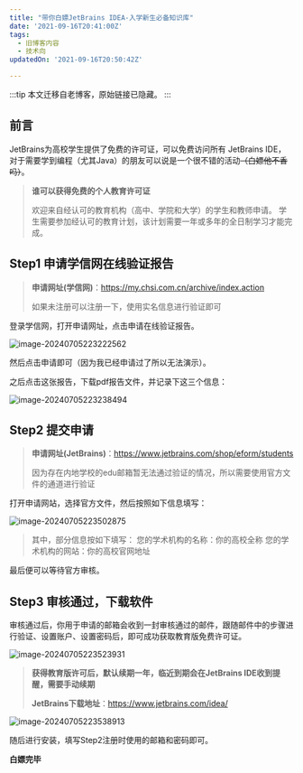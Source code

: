 ```yaml
---
title: "带你白嫖JetBrains IDEA-入学新生必备知识库"
date: '2021-09-16T20:41:00Z'
tags:
  - 旧博客内容
  - 技术向
updatedOn: '2021-09-16T20:50:42Z'

---
```


:::tip
本文迁移自老博客，原始链接已隐藏。
:::

## 前言
JetBrains为高校学生提供了免费的许可证，可以免费访问所有 JetBrains IDE，对于需要学到编程（尤其Java）的朋友可以说是一个很不错的活动~~（白嫖他不香吗）~~。

>**谁可以获得免费的个人教育许可证**
>
>欢迎来自经认可的教育机构（高中、学院和大学）的学生和教师申请。
>学生需要参加经认可的教育计划，该计划需要一年或多年的全日制学习才能完成。

## Step1 申请学信网在线验证报告

>**申请网址(学信网)**：https://my.chsi.com.cn/archive/index.action
>
>如果未注册可以注册一下，使用实名信息进行验证即可

登录学信网，打开申请网址，点击申请在线验证报告。

![image-20240705223222562](https://oss.192168123.xyz/image/2024/07/a1c6a530a816514fe44d907cf3595bd2.png)

然后点击申请即可（因为我已经申请过了所以无法演示）。

之后点击这张报告，下载pdf报告文件，并记录下这三个信息：

![image-20240705223238494](https://oss.192168123.xyz/image/2024/07/56f859d83362f397ae6a5cfd0061754f.png)

## Step2 提交申请

>**申请网址(JetBrains)**：https://www.jetbrains.com/shop/eform/students
>
>因为存在内地学校的edu邮箱暂无法通过验证的情况，所以需要使用官方文件的通道进行验证

打开申请网站，选择官方文件，然后按照如下信息填写：

![image-20240705223502875](https://oss.192168123.xyz/image/2024/07/a3a5f5fdebe21951f22b6ded0a2c6346.png)

>其中，部分信息按如下填写：
>您的学术机构的名称：你的高校全称
>您的学术机构的网站：你的高校官网地址

最后便可以等待官方审核。

## Step3 审核通过，下载软件

审核通过后，你用于申请的邮箱会收到一封审核通过的邮件，跟随邮件中的步骤进行验证、设置账户、设置密码后，即可成功获取教育版免费许可证。

![image-20240705223523931](https://oss.192168123.xyz/image/2024/07/6deff1add533e0ba403edef259573adc.png)

>**获得教育版许可后，默认续期一年，临近到期会在JetBrains IDE收到提醒，需要手动续期**
>
>**JetBrains下载地址**：https://www.jetbrains.com/idea/

![image-20240705223538913](https://oss.192168123.xyz/image/2024/07/7114a1093da43f099bb908a5cd5bb18f.png)

随后进行安装，填写Step2注册时使用的邮箱和密码即可。

**白嫖完毕**